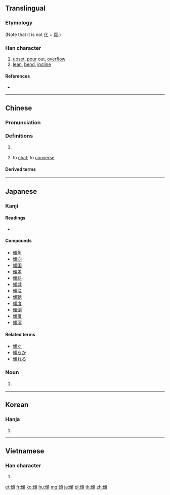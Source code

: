{{also|倾}}
==Translingual==

===Etymology===
{{Han compound|人|頃|c1=s|c2=p|t1=man|ls=psc}}

(Note that it is not [[化]] + [[頁]].)

===Han character===
{{Han char|rn=9|rad=人|as=11|sn=13|four=21286|canj=OPMC|ids=⿰亻頃}}

# [[upset]], [[pour]] out, [[overflow]]
# [[lean]], [[bend]], [[incline]]

====References====
* {{Han ref|kx=0115.100|dkj=01038|dj=0245.080|hdz=10212.100|uh=50BE|ud=20670|bh=B6C9|bd=46793}}

----

==Chinese==
{{zh-forms|s=倾}}

===Pronunciation===
{{zh-pron
|m=qīng
|c=king1
|h=pfs=
|md=
|mn=
|w=
|mc=y
|oc=y
|cat=v
}}

===Definitions===
{{zh-hanzi}}

# {{rfdef|lang=zh}} {{attention|zh|needs normal non-Cantonese meanings}}
# {{lb|zh|Cantonese}} to [[chat]]; to [[converse]]
#: {{zh-x|傾 下{haa5} 講 下{haa5}　講 點至 下嫁|{{t-needed|yue}}|C|ref={{m|zh|w:zh:鄺美雲|鄺美雲}} (lyricist {{lang|zh|鄧偉雄}}), {{lang|zh|戀愛專家}}}}

====Derived terms====
{{zh-der|傾訴|傾心|傾偈|一見傾心|一顧傾人|一顧傾城|倒山傾海|倒廩傾囷|傾世|傾亡|傾倒|傾側|傾力|傾動|傾危|傾卸卡車|傾卸機|傾吐|傾向|傾囊|傾囊相授|傾國|傾國傾城|傾圮|傾城|傾城傾國|傾奪|傾宮|傾家|傾家盡產|傾家竭產|傾家蕩產|傾崩|傾巢|傾巢出動|傾巢而出|傾心吐膽|傾想|傾慕|傾斜|傾斜流|傾斜角|傾注|傾洩|傾瀉|傾盆|傾盆大雨|傾移斷層|傾筐倒庋|傾筐倒篋|傾箱倒篋|傾耳|傾耳拭目|傾耳注目|傾聽|傾腸倒腹|傾蓋|傾蓋定交|傾蓋相逢|傾蓋而語|傾襟|傾覆|傾覆重器|傾角|傾談|傾身營救|傾軋|傾送|傾銀罐|傾銷|傾銷關稅|傾陷|傾頹|勢傾朝野|反傾銷稅|右傾|吐膽傾心|器滿則傾|大廈將傾|大雨傾盆|巢傾卵破|左傾|意氣相傾|扶傾濟弱|扶危定傾|扶危翼傾|扶急持傾|拭目傾耳|敗業傾家|權傾中外|權傾天下|濟弱扶傾|玉山傾倒|玉山傾頹|盆傾甕倒|磁傾角|程孔傾蓋|繼絕扶傾|葵傾|蕩產傾家|覆巢傾卵}}

----

==Japanese==

===Kanji===
{{ja-kanji|grade=c|rs=人11}}

====Readings====
* {{ja-readings|goon=[[きょう]] (kyō)|kanon=[[けい]] (kei)|kun=[[かたむく]] ([[傾く]], katamuku), [[かたむける]] ([[傾ける]], katamukeru), [[くつがえす]] (kutsugaesu)}}

====Compounds====
* [[傾角]]
* [[傾向]]
* [[傾国]]
* [[傾差]]
* [[傾斜]]
* [[傾城]]
* [[傾注]]
* [[傾聴]]
* [[傾度]]
* [[傾倒]]
* [[傾覆]]
* [[傾瀉]]

====Related terms====
* [[傾ぐ]]
* [[傾らか]]
* [[傾れる]]

===Noun===
{{ja-noun|ななめ}}

# {{label|ja|obsolete|sort=ななめ}} {{alternative form of|斜め|lang=ja}}

----

==Korean==

===Hanja===
{{ko-hanja|hangeul=경|rv=gyeong|mr=kyŏng}}

# {{defn|lang=ko|sort=人11}}

----

==Vietnamese==

===Han character===
{{vi-hantu|[[khuynh]], [[khoanh]], [[khuâng]], [[khuỳnh]]|rs=人11}}

# {{defn|lang=vi}}

[[et:傾]]
[[fr:傾]]
[[ko:傾]]
[[hu:傾]]
[[mg:傾]]
[[ja:傾]]
[[pl:傾]]
[[th:傾]]
[[zh:傾]]